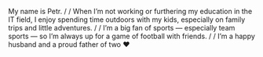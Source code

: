 My name is Petr.
/
/
When I’m not working or furthering my education in the IT field, I enjoy spending time outdoors with my kids, especially on family trips and little adventures.
/
/
I’m a big fan of sports — especially team sports — so I’m always up for a game of football with friends.
/
/
I’m a happy husband and a proud father of two ❤️